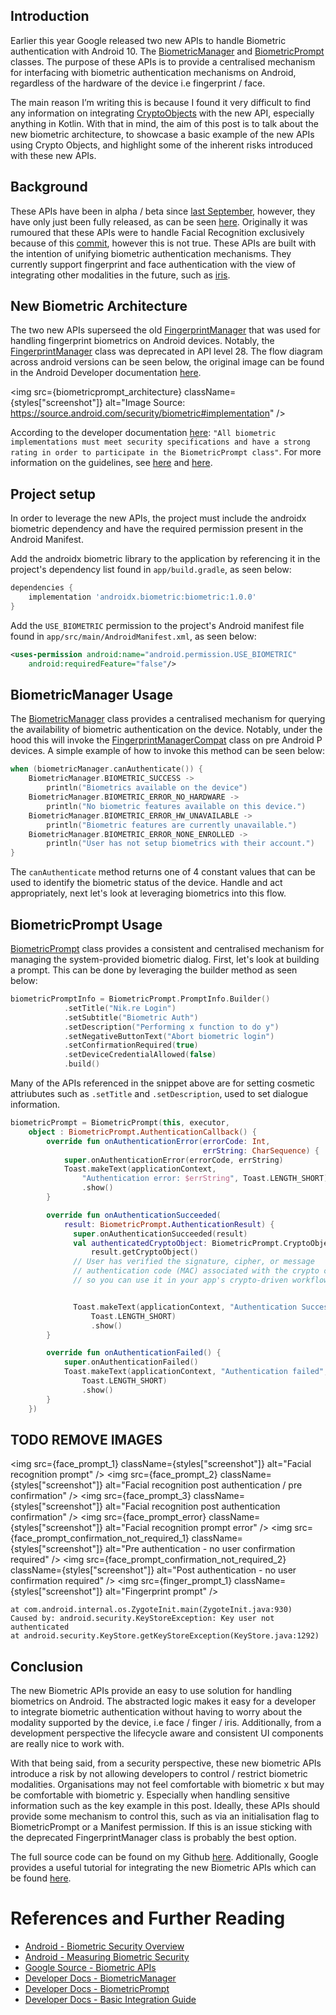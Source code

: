


<div className={styles["blogBody"]}>

## Introduction
Earlier this year Google released two new APIs to handle Biometric authentication with Android 10. The [BiometricManager](https://developer.android.com/reference/androidx/biometric/BiometricManager.html#constants_1) and [BiometricPrompt](https://developer.android.com/reference/android/hardware/biometrics/BiometricPrompt) classes. The purpose of these APIs is to provide a centralised mechanism for interfacing with biometric authentication mechanisms on Android, regardless of the hardware of the device i.e fingerprint / face.

The main reason I’m writing this is because I found it very difficult to find any information on integrating [CryptoObjects](https://developer.android.com/reference/android/hardware/biometrics/BiometricPrompt.CryptoObject) with the new API, especially anything in Kotlin. With that in mind, the aim of this post is to talk about the new biometric architecture, to showcase a basic example of the new APIs using Crypto Objects, and highlight some of the inherent risks introduced with these new APIs.

## Background
These APIs have been in alpha / beta since [last September](https://mvnrepository.com/artifact/androidx.biometric/biometric), however, they have only just been fully released, as can be seen [here](https://mvnrepository.com/artifact/androidx.biometric/biometric/1.0.0
). Originally it was rumoured that these APIs were to handle Facial Recognition exclusively because of this [commit](https://android-review.googlesource.com/c/platform/frameworks/base/+/640360/), however this is not true. These APIs are built with the intention of unifying biometric authentication mechanisms. They currently support fingerprint and face authentication with the view of integrating other modalities in the future, such as [iris](https://source.android.com/security/biometric#implementation).

## New Biometric Architecture
The two new APIs superseed the old [FingerprintManager](https://developer.android.com/reference/android/hardware/fingerprint/FingerprintManager) that was used for handling fingerprint biometrics on Android devices. Notably, the [FingerprintManager](https://developer.android.com/reference/android/hardware/fingerprint/FingerprintManager) class was deprecated in API level 28. The flow diagram across android versions can be seen below, the original image can be found in the Android Developer documentation [here](https://source.android.com/security/biometric#implementation).

<img src={biometricprompt_architecture} className={styles["screenshot"]} alt="Image Source: https://source.android.com/security/biometric#implementation" />

According to the developer documentation [here](https://source.android.com/security/biometric): `"All biometric implementations must meet security specifications and have a strong rating in order to participate in the BiometricPrompt class"`. For more information on the guidelines, see [here](https://source.android.com/compatibility/android-cdd#7_3_10_biometric_sensors) and [here](https://source.android.com/security/biometric/measure#strong-weak-unlocks).

## Project setup
In order to leverage the new APIs, the project must include the androidx biometric dependency and have the required permission present in the Android Manifest.

Add the androidx biometric library to the application by referencing it in the project's dependency list found in `app/build.gradle`, as seen below:

```gradle
dependencies {
    implementation 'androidx.biometric:biometric:1.0.0'
}
```

Add the `USE_BIOMETRIC` permission to the project's Android manifest file found in `app/src/main/AndroidManifest.xml`, as seen below:

```xml
<uses-permission android:name="android.permission.USE_BIOMETRIC"
    android:requiredFeature="false"/>
```

## BiometricManager Usage
The [BiometricManager](https://developer.android.com/reference/androidx/biometric/BiometricManager.html#constants_1) class provides a centralised mechanism for querying the availability of biometric authentication on the device. Notably, under the hood this will invoke the [FingerprintManagerCompat](https://developer.android.com/reference/androidx/core/hardware/fingerprint/FingerprintManagerCompat.html) class on pre Android P devices. A simple example of how to invoke this method can be seen below:

```kotlin
when (biometricManager.canAuthenticate()) {
    BiometricManager.BIOMETRIC_SUCCESS ->
        println("Biometrics available on the device")
    BiometricManager.BIOMETRIC_ERROR_NO_HARDWARE ->
        println("No biometric features available on this device.")
    BiometricManager.BIOMETRIC_ERROR_HW_UNAVAILABLE ->
        println("Biometric features are currently unavailable.")
    BiometricManager.BIOMETRIC_ERROR_NONE_ENROLLED ->
        println("User has not setup biometrics with their account.")
}
```
The `canAuthenticate` method returns one of 4 constant values that can be used to identify the biometric status of the device. Handle and act appropriately, next let's look at leveraging biometrics into this flow.

## BiometricPrompt Usage
[BiometricPrompt](https://developer.android.com/reference/android/hardware/biometrics/BiometricPrompt) class provides a consistent and centralised mechanism for managing the system-provided biometric dialog. First, let's look at building a prompt. This can be done by leveraging the builder method as seen below:

```kotlin
biometricPromptInfo = BiometricPrompt.PromptInfo.Builder()
            .setTitle("Nik.re Login")
            .setSubtitle("Biometric Auth")
            .setDescription("Performing x function to do y")
            .setNegativeButtonText("Abort biometric login")
            .setConfirmationRequired(true)
            .setDeviceCredentialAllowed(false)
            .build()
```

Many of the APIs referenced in the snippet above are for setting cosmetic attriubutes such as `.setTitle` and `.setDescription`, used to set dialogue information.


```kotlin
biometricPrompt = BiometricPrompt(this, executor,
    object : BiometricPrompt.AuthenticationCallback() {
        override fun onAuthenticationError(errorCode: Int,
                                           errString: CharSequence) {
            super.onAuthenticationError(errorCode, errString)
            Toast.makeText(applicationContext,
                "Authentication error: $errString", Toast.LENGTH_SHORT)
                .show()
        }

        override fun onAuthenticationSucceeded(
            result: BiometricPrompt.AuthenticationResult) {
              super.onAuthenticationSucceeded(result)
              val authenticatedCryptoObject: BiometricPrompt.CryptoObject? =
                  result.getCryptoObject()
              // User has verified the signature, cipher, or message
              // authentication code (MAC) associated with the crypto object,
              // so you can use it in your app's crypto-driven workflows.


              Toast.makeText(applicationContext, "Authentication Success!",
                  Toast.LENGTH_SHORT)
                  .show()
        }

        override fun onAuthenticationFailed() {
            super.onAuthenticationFailed()
            Toast.makeText(applicationContext, "Authentication failed",
                Toast.LENGTH_SHORT)
                .show()
        }
    })
```


## TODO REMOVE IMAGES

<img src={face_prompt_1} className={styles["screenshot"]} alt="Facial recognition prompt" />
<img src={face_prompt_2} className={styles["screenshot"]} alt="Facial recognition post authentication / pre confirmation" />
<img src={face_prompt_3} className={styles["screenshot"]} alt="Facial recognition post authentication confirmation" />
<img src={face_prompt_error} className={styles["screenshot"]} alt="Facial recognition prompt error" />
<img src={face_prompt_confirmation_not_required_1} className={styles["screenshot"]} alt="Pre authentication - no user confirmation required" />
<img src={face_prompt_confirmation_not_required_2} className={styles["screenshot"]} alt="Post authentication - no user confirmation required" />
<img src={finger_prompt_1} className={styles["screenshot"]} alt="Fingerprint prompt" />

```
at com.android.internal.os.ZygoteInit.main(ZygoteInit.java:930) 
Caused by: android.security.KeyStoreException: Key user not authenticated
at android.security.KeyStore.getKeyStoreException(KeyStore.java:1292)
```




## Conclusion
The new Biometric APIs provide an easy to use solution for handling biometrics on Android. The abstracted logic makes it easy for a developer to integrate biometric authentication without having to worry about the modality supported by the device, i.e face / finger / iris. Additionally, from a development perspective the lifecycle aware and consistent UI components are really nice to work with.

With that being said, from a security perspective, these new biometric APIs introduce a risk by not allowing developers to control / restrict biometric modalities. Organisations may not feel comfortable with biometric x but may be comfortable with biometric y. Especially when handling sensitive information such as the key example in this post. Ideally, these APIs should provide some mechanism to control this, such as via an initialisation flag to BiometricPrompt or a Manifest permission. If this is an issue sticking with the deprecated FingerprintManager class is probably the best option.

The full source code can be found on my Github [here](https://github.com/arbitraryrw/biometric-prompt-demo/). Additionally, Google provides a useful tutorial for integrating the new Biometric APIs which can be found [here](https://developer.android.com/training/sign-in/biometric-auth).

# References and Further Reading
- [Android - Biometric Security Overview](https://source.android.com/security/biometric)
- [Android - Measuring Biometric Security](https://source.android.com/security/biometric/measure#metrics)
- [Google Source - Biometric APIs](https://android.googlesource.com/platform/frameworks/base/+/master/core/java/android/hardware/biometrics)
- [Developer Docs - BiometricManager](https://developer.android.com/reference/androidx/biometric/BiometricManager)
- [Developer Docs - BiometricPrompt](https://developer.android.com/reference/android/hardware/biometrics/BiometricPrompt)
- [Developer Docs - Basic Integration Guide](https://developer.android.com/training/sign-in/biometric-auth)

</div>
